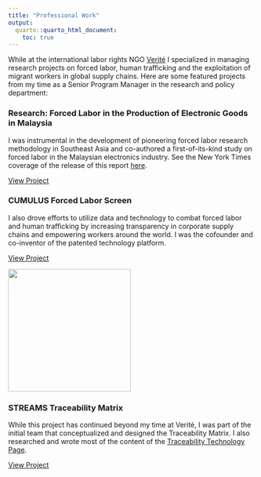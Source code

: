 ```yaml
---
title: "Professional Work"
output:
  quarto::quarto_html_document:
    toc: true
---
```


While at the international labor rights NGO [Verité](http://verite.org) I specialized in managing research projects on forced labor, human trafficking and the exploitation of migrant workers in global supply chains. Here are some featured projects from my time as a Senior Program Manager in the research and policy department:

### Research: Forced Labor in the Production of Electronic Goods in Malaysia

I was instrumental in the development of pioneering forced labor research methodology in Southeast Asia and co-authored a first-of-its-kind study on forced labor in the Malaysian electronics industry. See the New York Times coverage of the release of this report [here](https://www.nytimes.com/2014/09/17/business/international/report-cites-forced-labor-in-malaysia.html).

[View Project](https://verite.org/wp-content/uploads/2016/11/VeriteForcedLaborMalaysianElectronics2014.pdf)\

### CUMULUS Forced Labor Screen

I also drove efforts to utilize data and technology to combat forced labor and human trafficking by increasing transparency in corporate supply chains and empowering workers around the world. I was the cofounder and co-inventor of the patented technology platform.

[View Project](https://verite.org/cumulus/)

[![](https://verite.org/wp-content/uploads/2022/02/CUMULUS-Webpage-Logo_v2.png){fig-align="left" width="250"}](https://verite.org/cumulus/)

###  STREAMS Traceability Matrix

While this project has continued beyond my time at Verité, I was part of the initial team that conceptualized and designed the Traceability Matrix. I also researched and wrote most of the content of the [Traceability Technology Page](https://traceabilitymatrix.org/traceability-technology/).

[View Project](https://traceabilitymatrix.org/)
